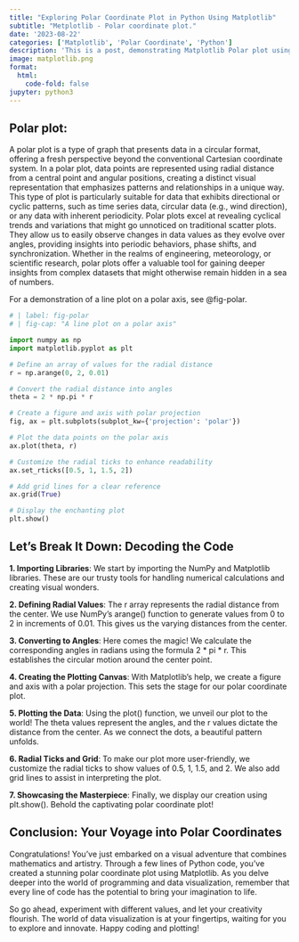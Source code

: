 ```yaml
---
title: "Exploring Polar Coordinate Plot in Python Using Matplotlib"
subtitle: "Metplotlib - Polar coordinate plot."
date: '2023-08-22'
categories: ['Matplotlib', 'Polar Coordinate', 'Python']
description: 'This is a post, demonstrating Matplotlib Polar plot using Python.'
image: matplotlib.png
format:
  html:
    code-fold: false
jupyter: python3
---
```


## Polar plot:

A polar plot is a type of graph that presents data in a circular format, offering a fresh perspective beyond the conventional Cartesian coordinate system. In a polar plot, data points are represented using radial distance from a central point and angular positions, creating a distinct visual representation that emphasizes patterns and relationships in a unique way. This type of plot is particularly suitable for data that exhibits directional or cyclic patterns, such as time series data, circular data (e.g., wind direction), or any data with inherent periodicity. Polar plots excel at revealing cyclical trends and variations that might go unnoticed on traditional scatter plots. They allow us to easily observe changes in data values as they evolve over angles, providing insights into periodic behaviors, phase shifts, and synchronization. Whether in the realms of engineering, meteorology, or scientific research, polar plots offer a valuable tool for gaining deeper insights from complex datasets that might otherwise remain hidden in a sea of numbers.

For a demonstration of a line plot on a polar axis, see @fig-polar.

```python
# | label: fig-polar
# | fig-cap: "A line plot on a polar axis"

import numpy as np
import matplotlib.pyplot as plt

# Define an array of values for the radial distance
r = np.arange(0, 2, 0.01)

# Convert the radial distance into angles
theta = 2 * np.pi * r

# Create a figure and axis with polar projection
fig, ax = plt.subplots(subplot_kw={'projection': 'polar'})

# Plot the data points on the polar axis
ax.plot(theta, r)

# Customize the radial ticks to enhance readability
ax.set_rticks([0.5, 1, 1.5, 2])

# Add grid lines for a clear reference
ax.grid(True)

# Display the enchanting plot
plt.show()
```

## Let's Break It Down: Decoding the Code

**1. Importing Libraries**: We start by importing the NumPy and Matplotlib libraries. These are our trusty tools for handling numerical calculations and creating visual wonders.

**2. Defining Radial Values**: The r array represents the radial distance from the center. We use NumPy's arange() function to generate values from 0 to 2 in increments of 0.01. This gives us the varying distances from the center.

**3. Converting to Angles**: Here comes the magic! We calculate the corresponding angles in radians using the formula 2 \* pi \* r. This establishes the circular motion around the center point.

**4. Creating the Plotting Canvas**: With Matplotlib's help, we create a figure and axis with a polar projection. This sets the stage for our polar coordinate plot.

**5. Plotting the Data**: Using the plot() function, we unveil our plot to the world! The theta values represent the angles, and the r values dictate the distance from the center. As we connect the dots, a beautiful pattern unfolds.

**6. Radial Ticks and Grid**: To make our plot more user-friendly, we customize the radial ticks to show values of 0.5, 1, 1.5, and 2. We also add grid lines to assist in interpreting the plot.

**7. Showcasing the Masterpiece**: Finally, we display our creation using plt.show(). Behold the captivating polar coordinate plot!

## Conclusion: Your Voyage into Polar Coordinates

Congratulations! You've just embarked on a visual adventure that combines mathematics and artistry. Through a few lines of Python code, you've created a stunning polar coordinate plot using Matplotlib. As you delve deeper into the world of programming and data visualization, remember that every line of code has the potential to bring your imagination to life.

So go ahead, experiment with different values, and let your creativity flourish. The world of data visualization is at your fingertips, waiting for you to explore and innovate. Happy coding and plotting!
